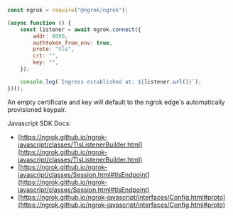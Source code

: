 ```jsx
const ngrok = require("@ngrok/ngrok");

(async function () {
	const listener = await ngrok.connect({
		addr: 8080,
		authtoken_from_env: true,
		proto: "tls",
		crt: "",
		key: "",
	});

	console.log(`Ingress established at: ${listener.url()}`);
})();
```

An empty certificate and key will default to the ngrok edge's automatically provisioned keypair.

Javascript SDK Docs:

- [https://ngrok.github.io/ngrok-javascript/classes/TlsListenerBuilder.html](https://ngrok.github.io/ngrok-javascript/classes/TlsListenerBuilder.html)
- [https://ngrok.github.io/ngrok-javascript/classes/Session.html#tlsEndpoint](https://ngrok.github.io/ngrok-javascript/classes/Session.html#tlsEndpoint)
- [https://ngrok.github.io/ngrok-javascript/interfaces/Config.html#proto](https://ngrok.github.io/ngrok-javascript/interfaces/Config.html#proto)
